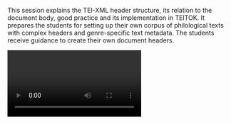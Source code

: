 This session explains the TEI-XML header structure, its relation to the document body, good practice and its implementation in TEITOK. It prepares the students for setting up their own corpus of philological texts with complex headers and genre-specific text metadata. The students receive guidance to create their own document headers.

<Video provider="youtube" id="NgDub9yC9gQ">
  Session 5 - Metadata
</Video>
